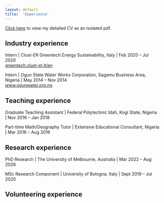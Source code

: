 ```yaml
---
layout: default
title:  'Experience'
---
```


<p class="lead">

<a href="cv.pdf">Click here</a> to view my detailed CV as an isolated pdf.

</p>

## Industry experience
Intern | Clust-ER Greentech Energy Sustainability, Italy  | Feb 2020 – Jul 2020  
[greentech.clust-er.it/en](https://greentech.clust-er.it/en/)  

Intern | Ogun State Water Works Corporation, Sagamu Business Area, Nigeria | May 2014 – Nov 2014  
[www.ogunwater.org.ng](https://www.ogunwater.org.ng)  

## Teaching experience
Graduate Teaching Assistant | Federal Polytechnic Idah, Kogi State, Nigeria  | Nov 2016 – Jan 2018

Part-time Math/Geography Tutor | Extensive Educational Consultant, Nigeria  | Mar 2016 – Aug 2016

## Research experience
PhD Research | The University of Melbourne, Australia  | Mar 2022 – Aug 2026 

MSc Research Component | University of Bologna, Italy  | Sept 2019 – Jul 2020 

## Volunteering experience